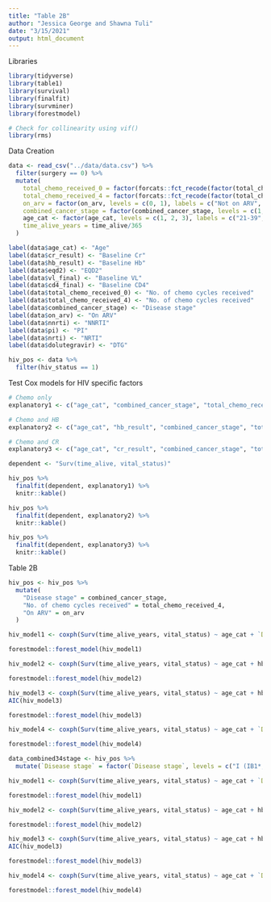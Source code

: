 ```yaml
---
title: "Table 2B"
author: "Jessica George and Shawna Tuli"
date: "3/15/2021"
output: html_document
---
```


Libraries
```r
library(tidyverse)
library(table1)
library(survival)
library(finalfit)
library(survminer)
library(forestmodel)

# Check for collinearity using vif()
library(rms)
```

Data Creation
```r
data <- read_csv("../data/data.csv") %>% 
  filter(surgery == 0) %>% 
  mutate(
    total_chemo_received_0 = factor(forcats::fct_recode(factor(total_chemo_received), "0" = "0", "1" = "1", "1" = "2", "1" = "3", "1" = "4", "1" = "5", "1" = "6", "1" = "7"), labels = c("0", ">0")),
    total_chemo_received_4 = factor(forcats::fct_recode(factor(total_chemo_received), "0" = "0", "0" = "1", "0" = "2", "0" = "3", "1" = "4", "1" = "5", "1" = "6", "1" = "7"), labels = c("<4", ">=4")),
    on_arv = factor(on_arv, levels = c(0, 1), labels = c("Not on ARV", "On ARV")),
    combined_cancer_stage = factor(combined_cancer_stage, levels = c(1, 2, 3, 4), labels = c("I (IB1*, IB2)", "II (IIA, IIB)", "III (IIIA, IIIB)", "IV")),
    age_cat <- factor(age_cat, levels = c(1, 2, 3), labels = c("21-39", "40-59", ">60")),
    time_alive_years = time_alive/365
  )

label(data$age_cat) <- "Age"
label(data$cr_result) <- "Baseline Cr"
label(data$hb_result) <- "Baseline Hb"
label(data$eqd2) <- "EQD2"
label(data$vl_final) <- "Baseline VL"
label(data$cd4_final) <- "Baseline CD4"
label(data$total_chemo_received_0) <- "No. of chemo cycles received"
label(data$total_chemo_received_4) <- "No. of chemo cycles received"
label(data$combined_cancer_stage) <- "Disease stage"
label(data$on_arv) <- "On ARV"
label(data$nnrti) <- "NNRTI"
label(data$pi) <- "PI"
label(data$nrti) <- "NRTI"
label(data$dolutegravir) <- "DTG"

hiv_pos <- data %>% 
  filter(hiv_status == 1)
```

Test Cox models for HIV specific factors
```r
# Chemo only
explanatory1 <- c("age_cat", "combined_cancer_stage", "total_chemo_received_4", "eqd2", "cd4_final", "vl_final", "nnrti", "pi", "dolutegravir", "nrti")

# Chemo and HB
explanatory2 <- c("age_cat", "hb_result", "combined_cancer_stage", "total_chemo_received_4", "eqd2", "cd4_final", "vl_final", "nnrti", "pi", "dolutegravir", "nrti")

# Chemo and CR
explanatory3 <- c("age_cat", "cr_result", "combined_cancer_stage", "total_chemo_received_4", "eqd2", "cd4_final", "vl_final", "nnrti", "pi", "dolutegravir", "nrti")

dependent <- "Surv(time_alive, vital_status)"

hiv_pos %>% 
  finalfit(dependent, explanatory1) %>% 
  knitr::kable()

hiv_pos %>% 
  finalfit(dependent, explanatory2) %>% 
  knitr::kable()

hiv_pos %>% 
  finalfit(dependent, explanatory3) %>% 
  knitr::kable()
```

Table 2B
```r
hiv_pos <- hiv_pos %>% 
  mutate(
    "Disease stage" = combined_cancer_stage,
    "No. of chemo cycles received" = total_chemo_received_4,
    "On ARV" = on_arv
  )

hiv_model1 <- coxph(Surv(time_alive_years, vital_status) ~ age_cat + `Disease stage` + `No. of chemo cycles received` + eqd2 + cd4_final + vl_final + nnrti + pi + dolutegravir + nrti, data = hiv_pos)

forestmodel::forest_model(hiv_model1)

hiv_model2 <- coxph(Surv(time_alive_years, vital_status) ~ age_cat + hb_result + `Disease stage` + `No. of chemo cycles received` + eqd2 + cd4_final + vl_final + nnrti + pi + dolutegravir + nrti, data = hiv_pos)

forestmodel::forest_model(hiv_model2)

hiv_model3 <- coxph(Surv(time_alive_years, vital_status) ~ age_cat + hb_result + `Disease stage` + `No. of chemo cycles received` + eqd2 + cd4_final +  + nnrti + pi + dolutegravir + nrti, data = hiv_pos)
AIC(hiv_model3)

forestmodel::forest_model(hiv_model3)

hiv_model4 <- coxph(Surv(time_alive_years, vital_status) ~ age_cat + `Disease stage` + `No. of chemo cycles received` + eqd2 + cd4_final + vl_final, data = hiv_pos)

forestmodel::forest_model(hiv_model4)
```

```r
data_combined34stage <- hiv_pos %>% 
  mutate(`Disease stage` = factor(`Disease stage`, levels = c("I (IB1*, IB2)", "II (IIA, IIB)", "III (IIIA, IIIB)", "IV"), labels = c("I (IB1*, IB2)", "II (IIA, IIB)", "III-IV (IIIA, IIIB, IV)", "III-IV (IIIA, IIIB, IV)")))

hiv_model1 <- coxph(Surv(time_alive_years, vital_status) ~ age_cat + `Disease stage` + `No. of chemo cycles received` + eqd2 + cd4_final + vl_final + nnrti + pi + dolutegravir + nrti, data = data_combined34stage)

forestmodel::forest_model(hiv_model1)

hiv_model2 <- coxph(Surv(time_alive_years, vital_status) ~ age_cat + hb_result + `Disease stage` + `No. of chemo cycles received` + eqd2 + cd4_final + vl_final + nnrti + pi + dolutegravir + nrti, data = data_combined34stage)

forestmodel::forest_model(hiv_model2)

hiv_model3 <- coxph(Surv(time_alive_years, vital_status) ~ age_cat + hb_result + `Disease stage` + `No. of chemo cycles received` + eqd2 + cd4_final +  + nnrti + pi + dolutegravir + nrti, data = data_combined34stage)
AIC(hiv_model3)

forestmodel::forest_model(hiv_model3)

hiv_model4 <- coxph(Surv(time_alive_years, vital_status) ~ age_cat + `Disease stage` + `No. of chemo cycles received` + eqd2 + cd4_final + vl_final, data = data_combined34stage)

forestmodel::forest_model(hiv_model4)
```



